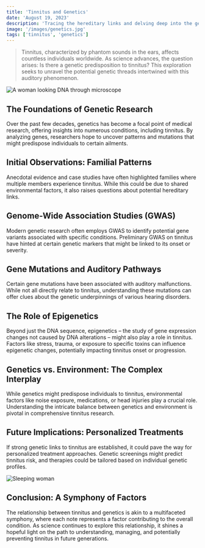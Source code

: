 ```yaml
---
title: 'Tinnitus and Genetics'
date: 'August 19, 2023'
description: 'Tracing the hereditary links and delving deep into the genetic fabric of tinnitus.'
image: '/images/genetics.jpg'
tags: ['tinnitus', 'genetics']
---
```


<Blockquote>
  Tinnitus, characterized by phantom sounds in the ears, affects countless
  individuals worldwide. As science advances, the question arises: Is there a
  genetic predisposition to tinnitus? This exploration seeks to unravel the
  potential genetic threads intertwined with this auditory phenomenon.
</Blockquote>

<Image
  src="/images/genetics.jpg"
  alt="A woman looking DNA through microscope"
/>

## <Highlighter>The Foundations of Genetic Research</Highlighter>

Over the past few decades, genetics has become a focal point of medical research, offering insights into numerous conditions, including tinnitus. By analyzing genes, researchers hope to uncover patterns and mutations that might predispose individuals to certain ailments.

<AdComponent />

## <Highlighter>Initial Observations: Familial Patterns</Highlighter>

Anecdotal evidence and case studies have often highlighted families where multiple members experience tinnitus. While this could be due to shared environmental factors, it also raises questions about potential hereditary links.

## <Highlighter>Genome-Wide Association Studies (GWAS)</Highlighter>

Modern genetic research often employs GWAS to identify potential gene variants associated with specific conditions. Preliminary GWAS on tinnitus have hinted at certain genetic markers that might be linked to its onset or severity.

## <Highlighter>Gene Mutations and Auditory Pathways</Highlighter>

Certain gene mutations have been associated with auditory malfunctions. While not all directly relate to tinnitus, understanding these mutations can offer clues about the genetic underpinnings of various hearing disorders.

<AdComponent />

## <Highlighter>The Role of Epigenetics</Highlighter>

Beyond just the DNA sequence, epigenetics – the study of gene expression changes not caused by DNA alterations – might also play a role in tinnitus. Factors like stress, trauma, or exposure to specific toxins can influence epigenetic changes, potentially impacting tinnitus onset or progression.

## <Highlighter>Genetics vs. Environment: The Complex Interplay</Highlighter>

While genetics might predispose individuals to tinnitus, environmental factors like noise exposure, medications, or head injuries play a crucial role. Understanding the intricate balance between genetics and environment is pivotal in comprehensive tinnitus research.

<AdComponent />

## <Highlighter>Future Implications: Personalized Treatments</Highlighter>

If strong genetic links to tinnitus are established, it could pave the way for personalized treatment approaches. Genetic screenings might predict tinnitus risk, and therapies could be tailored based on individual genetic profiles.

<Image src="/images/sleeping-woman.jpg" alt="Sleeping woman" />

## <Highlighter>Conclusion: A Symphony of Factors</Highlighter>

The relationship between tinnitus and genetics is akin to a multifaceted symphony, where each note represents a factor contributing to the overall condition. As science continues to explore this relationship, it shines a hopeful light on the path to understanding, managing, and potentially preventing tinnitus in future generations.
